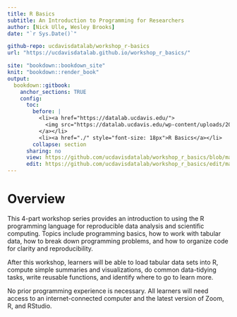 ```yaml
---
title: R Basics
subtitle: An Introduction to Programming for Researchers
author: [Nick Ulle, Wesley Brooks]
date: "`r Sys.Date()`"

github-repo: ucdavisdatalab/workshop_r-basics
url: "https://ucdavisdatalab.github.io/workshop_r_basics/"

site: "bookdown::bookdown_site"
knit: "bookdown::render_book"
output:
  bookdown::gitbook:
    anchor_sections: TRUE
    config:
      toc:
        before: |
          <li><a href="https://datalab.ucdavis.edu/">
            <img src="https://datalab.ucdavis.edu/wp-content/uploads/2019/07/datalab-logo-full-color-rgb-1.png" style="height: 100%; width: 100%; object-fit: contain" />
          </a></li>
          <li><a href="./" style="font-size: 18px">R Basics</a></li>
        collapse: section
      sharing: no
      view: https://github.com/ucdavisdatalab/workshop_r_basics/blob/master/%s
      edit: https://github.com/ucdavisdatalab/workshop_r_basics/edit/master/%s
---
```


# Overview {-}

This 4-part workshop series provides an introduction to using the R programming
language for reproducible data analysis and scientific computing. Topics
include programming basics, how to work with tabular data, how to break down
programming problems, and how to organize code for clarity and reproducibility.

After this workshop, learners will be able to load tabular data sets into R,
compute simple summaries and visualizations, do common data-tidying tasks,
write reusable functions, and identify where to go to learn more.

No prior programming experience is necessary. All learners will need access to
an internet-connected computer and the latest version of Zoom, R, and RStudio.
